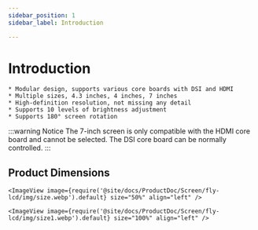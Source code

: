 ```yaml
---
sidebar_position: 1
sidebar_label: Introduction

---
```




# Introduction

    * Modular design, supports various core boards with DSI and HDMI
    * Multiple sizes, 4.3 inches, 4 inches, 7 inches
    * High-definition resolution, not missing any detail
    * Supports 10 levels of brightness adjustment
    * Supports 180° screen rotation

:::warning Notice
The 7-inch screen is only compatible with the HDMI core board and cannot be selected. The DSI core board can be normally controlled.
:::

## Product Dimensions

    <ImageView image={require('@site/docs/ProductDoc/Screen/fly-lcd/img/size.webp').default} size="50%" align="left" />

    <ImageView image={require('@site/docs/ProductDoc/Screen/fly-lcd/img/size1.webp').default} size="100%" align="left" />